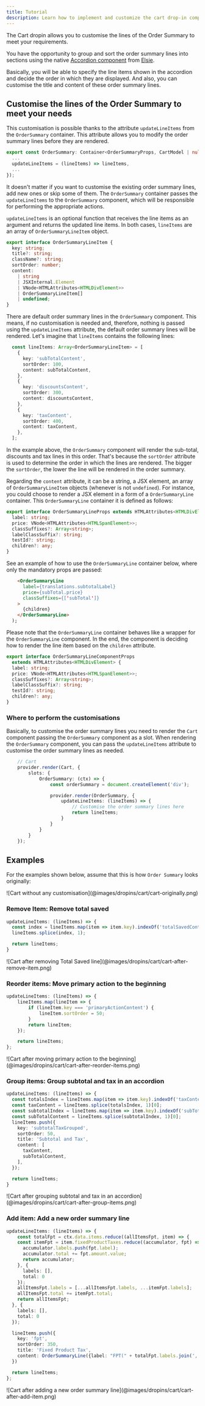 ```yaml
---
title: Tutorial
description: Learn how to implement and customize the cart drop-in component.
---
```



The Cart dropin allows you to customise the lines of the Order Summary to meet your requirements.

You have the opportunity to group and sort the order summary lines into sections using the native [Accordion component](https://elsie.dev/?path=/docs/components-accordion--overview) from [Elsie](https://elsie.dev/).

Basically, you will be able to specify the line items shown in the accordion and decide the order in which they are displayed.
And also, you can customise the title and content of these order summary lines.

## Customise the lines of the Order Summary to meet your needs

This customisation is possible thanks to the attribute `updateLineItems` from the `OrderSummary` container. This attribute allows you to modify the order summary lines before they are rendered.

```typescript
export const OrderSummary: Container<OrderSummaryProps, CartModel | null> = ({
  ...
  updateLineItems = (lineItems) => lineItems,
  ...
});
```

It doesn't matter if you want to customise the existing order summary lines, add new ones or skip some of them.
The `OrderSummary` container passes the `updateLineItems` to the `OrderSummary` component, which will be responsible for performing the appropriate actions.

`updateLineItems` is an optional function that receives the line items as an argument and returns the updated line items. In both cases, `lineItems` are an array of `OrderSummaryLineItem` object.

```typescript
export interface OrderSummaryLineItem {
  key: string;
  title?: string;
  className?: string;
  sortOrder: number;
  content:
    | string
    | JSXInternal.Element
    | VNode<HTMLAttributes<HTMLDivElement>>
    | OrderSummaryLineItem[]
    | undefined;
}
```

There are default order summary lines in the `OrderSummary` component. This means, if no customisation is needed and, therefore, nothing is passed using the `updateLineItems` attribute, the default order summary lines will be rendered.
Let's imagine that `lineItems` contains the following lines:
```typescript
  const lineItems: Array<OrderSummaryLineItem> = [
    {
      key: 'subTotalContent',
      sortOrder: 100,
      content: subTotalContent,
    },
    {
      key: 'discountsContent',
      sortOrder: 300,
      content: discountsContent,
    },
    {
      key: 'taxContent',
      sortOrder: 400,
      content: taxContent,
    },
  ];
```

In the example above, the `OrderSummary` component will render the sub-total, discounts and tax lines in this order.
That's because the `sortOrder` attribute is used to determine the order in which the lines are rendered.
The bigger the `sortOrder`, the lower the line will be rendered in the order summary.

Regarding the `content` attribute, it can be a string, a JSX element, an array of `OrderSummaryLineItem` objects (whenever is not `undefined`).
For instance, you could choose to render a JSX element in a form of a `OrderSummaryLine` container.
This `OrderSummaryLine` container it is defined as follows:

```typescript
export interface OrderSummaryLineProps extends HTMLAttributes<HTMLDivElement> {
  label: string;
  price: VNode<HTMLAttributes<HTMLSpanElement>>;
  classSuffixes?: Array<string>;
  labelClassSuffix?: string;
  testId?: string;
  children?: any;
}
```

See an example of how to use the `OrderSummaryLine` container below, where only the mandatory props are passed:
```html
    <OrderSummaryLine
      label={translations.subtotalLabel}
      price={subTotal.price}
      classSuffixes={['subTotal']}
    >
      {children}
    </OrderSummaryLine>
  );
```

Please note that the `OrderSummaryLine` container behaves like a wrapper for the `OrderSummaryLine` component.
In the end, the component is deciding how to render the line item based on the `children` attribute.

```typescript
export interface OrderSummaryLineComponentProps
  extends HTMLAttributes<HTMLDivElement> {
  label: string;
  price: VNode<HTMLAttributes<HTMLSpanElement>>;
  classSuffixes?: Array<string>;
  labelClassSuffix?: string;
  testId?: string;
  children?: any;
}
```

### Where to perform the customisations

Basically, to customise the order summary lines you need to render the `Cart` component passing the `OrderSummary` component as a slot.
When rendering the `OrderSummary` component, you can pass the `updateLineItems` attribute to customise the order summary lines as needed.

```typescript
    // Cart
    provider.render(Cart, {
        slots: {
            OrderSummary: (ctx) => {
                const orderSummary = document.createElement('div');

                provider.render(OrderSummary, {
                    updateLineItems: (lineItems) => {
                        // Customise the order summary lines here
                        return lineItems;
                    }
                }
            }
        }
    });
```

## Examples

For the examples shown below, assume that this is how `Order Summary` looks originally:

<Diagram caption="Cart without any customisation">
  ![Cart without any customisation](@images/dropins/cart/cart-originally.png)
</Diagram>


### Remove Item: Remove total saved
```typescript
updateLineItems: (lineItems) => {
  const index = lineItems.map(item => item.key).indexOf('totalSavedContent');
  lineItems.splice(index, 1);

  return lineItems;
}
```

<Diagram caption="Cart after removing Total Saved line">
  ![Cart after removing Total Saved line](@images/dropins/cart/cart-after-remove-item.png)
</Diagram>

### Reorder items: Move primary action to the beginning
```typescript
updateLineItems: (lineItems) => {
    lineItems.map(lineItem => {
        if (lineItem.key === 'primaryActionContent') {
            lineItem.sortOrder = 50;
        }
        return lineItem;
    });

    return lineItems;
};
```

<Diagram caption="Cart after moving primary action to the beginning">
  ![Cart after moving primary action to the beginning](@images/dropins/cart/cart-after-reorder-items.png)
</Diagram>

### Group items: Group subtotal and tax in an accordion

```typescript
updateLineItems: (lineItems) => {
  const totalsIndex = lineItems.map(item => item.key).indexOf('taxContent');
  const taxContent = lineItems.splice(totalsIndex, 1)[0];
  const subtotalIndex = lineItems.map(item => item.key).indexOf('subTotalContent');
  const subTotalContent = lineItems.splice(subtotalIndex, 1)[0];
  lineItems.push({
    key: 'subtotalTaxGrouped',
    sortOrder: 50,
    title: 'Subtotal and Tax',
    content: [
      taxContent,
      subTotalContent,
    ],
  });

  return lineItems;
}
```

<Diagram caption="Cart after grouping subtotal and tax in an accordion">
  ![Cart after grouping subtotal and tax in an accordion](@images/dropins/cart/cart-after-group-items.png)
</Diagram>

### Add item: Add a new order summary line
```typescript
updateLineItems: (lineItems) => {
    const totalFpt = ctx.data.items.reduce((allItemsFpt, item) => {
    const itemFpt = item.fixedProductTaxes.reduce((accumulator, fpt) => {
      accumulator.labels.push(fpt.label);
      accumulator.total += fpt.amount.value;
      return accumulator;
    }, {
      labels: [],
      total: 0
    });
    allItemsFpt.labels = [...allItemsFpt.labels, ...itemFpt.labels];
    allItemsFpt.total += itemFpt.total;
    return allItemsFpt;
  }, {
    labels: [],
    total: 0
  });

  lineItems.push({
    key: 'fpt',
    sortOrder: 350,
    title: 'Fixed Product Tax',
    content: OrderSummaryLine({label: "FPT(" + totalFpt.labels.join(',') + ')', price: Price({amount: totalFpt.total}), classSuffix: 'fpt'})
  })

  return lineItems;
};
```

<Diagram caption="Cart after adding a new order summary line">
  ![Cart after adding a new order summary line](@images/dropins/cart/cart-after-add-item.png)
</Diagram>
